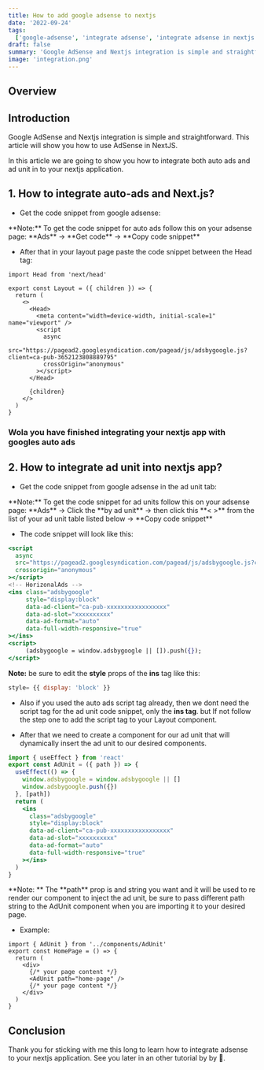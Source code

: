 ```yaml
---
title: How to add google adsense to nextjs
date: '2022-09-24'
tags:
  ['google-adsense', 'integrate adsense', 'integrate adsense in nextjs', 'add adsense in nextjs']
draft: false
summary: 'Google AdSense and Nextjs integration is simple and straightforward. This article will show you how to use AdSense in NextJS.'
image: 'integration.png'
---
```



<HeaderImage
  src="/static/images/integration.png"
  width="100%"
  height="100%"
  alt="integration illustration"
/>

## Overview

<TOCInline toc={props.toc} exclude="Overview" toHeading={2} />

## Introduction

Google AdSense and Nextjs integration is simple and straightforward. This article will show you how to use AdSense in NextJS.

In this article we are going to show you how to integrate both auto ads and ad unit in to your nextjs application.

## 1. How to integrate auto-ads and Next.js?

- Get the code snippet from google adsense:

<Note>
  **Note:** To get the code snippet for auto ads follow this on your adsense page: **Ads** -> **Get
  code** -> **Copy code snippet**
</Note>

- After that in your layout page paste the code snippet between the Head tag:

```tsx
import Head from 'next/head'

export const Layout = ({ children }) => {
  return (
    <>
      <Head>
        <meta content="width=device-width, initial-scale=1" name="viewport" />
        <script
          async
          src="https://pagead2.googlesyndication.com/pagead/js/adsbygoogle.js?client=ca-pub-3652123808889795"
          crossOrigin="anonymous"
        ></script>
      </Head>

      {children}
    </>
  )
}
```

### Wola you have finished integrating your nextjs app with googles auto ads

## 2. How to integrate ad unit into nextjs app?

- Get the code snippet from google adsense in the ad unit tab:

<Note>
  **Note:** To get the code snippet for ad units follow this on your adsense page: **Ads** ->
 Click the  **by ad unit** -> then click this **< >** from the list of your ad unit table listed below -> **Copy code snippet**
</Note>

- The code snippet will look like this:

```jsx
<script
  async
  src="https://pagead2.googlesyndication.com/pagead/js/adsbygoogle.js?client=ca-pub-xxxxxxxxxxxxxxxx"
  crossorigin="anonymous"
></script>
<!-- HorizonalAds -->
<ins class="adsbygoogle"
     style="display:block"
     data-ad-client="ca-pub-xxxxxxxxxxxxxxxxx"
     data-ad-slot="xxxxxxxxxx"
     data-ad-format="auto"
     data-full-width-responsive="true"
></ins>
<script>
     (adsbygoogle = window.adsbygoogle || []).push({});
</script>
```

<Note type="warning">

**Note:** be sure to edit the **style** props of the **ins** tag like this:

```js
style= {{ display: 'block' }}
```

- Also if you used the auto ads script tag already, then we dont need the script tag for the ad unit code snippet, only the **ins tag**. but If not follow the step one to add the script tag to your Layout component.

</Note>

- After that we need to create a component for our ad unit that will dynamically insert the ad unit to our desired components.

```jsx
import { useEffect } from 'react'
export const AdUnit = ({ path }) => {
  useEffect(() => {
    window.adsbygoogle = window.adsbygoogle || []
    window.adsbygoogle.push({})
  }, [path])
  return (
    <ins
      class="adsbygoogle"
      style="display:block"
      data-ad-client="ca-pub-xxxxxxxxxxxxxxxxx"
      data-ad-slot="xxxxxxxxxx"
      data-ad-format="auto"
      data-full-width-responsive="true"
    ></ins>
  )
}
```

<Note>
  **Note: ** The **path** prop is and string you want and it will be used to re render our component
  to inject the ad unit, be sure to pass different path string to the AdUnit component when you are
  importing it to your desired page.
</Note>

- Example:

```tsx
import { AdUnit } from '../components/AdUnit'
export const HomePage = () => {
  return (
    <div>
      {/* your page content */}
      <AdUnit path="home-page" />
      {/* your page content */}
    </div>
  )
}
```

## Conclusion

Thank you for sticking with me this long to learn how to integrate adsense to your nextjs application. See you later in an other tutorial by by 🚀.
